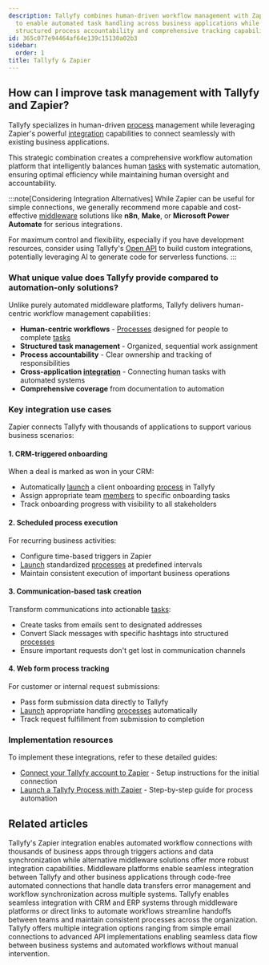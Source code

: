 ```yaml
---
description: Tallyfy combines human-driven workflow management with Zapier integration
  to enable automated task handling across business applications while maintaining
  structured process accountability and comprehensive tracking capabilities.
id: 365c077e94464af64e139c15130a02b3
sidebar:
  order: 1
title: Tallyfy & Zapier
---
```


## How can I improve task management with Tallyfy and Zapier?

Tallyfy specializes in human-driven [process](/products/pro/tracking-and-tasks/processes/) management while leveraging Zapier's powerful [integration](/products/pro/integrations/) capabilities to connect seamlessly with existing business applications.

This strategic combination creates a comprehensive workflow automation platform that intelligently balances human [tasks](/products/pro/tracking-and-tasks/tasks/) with systematic automation, ensuring optimal efficiency while maintaining human oversight and accountability.

:::note[Considering Integration Alternatives]
While Zapier can be useful for simple connections, we generally recommend more capable and cost-effective [middleware](/products/pro/integrations/middleware/) solutions like **n8n**, **Make**, or **Microsoft Power Automate** for serious integrations.

For maximum control and flexibility, especially if you have development resources, consider using Tallyfy's [Open API](/products/pro/integrations/open-api/) to build custom integrations, potentially leveraging AI to generate code for serverless functions.
:::

### What unique value does Tallyfy provide compared to automation-only solutions?

Unlike purely automated middleware platforms, Tallyfy delivers human-centric workflow management capabilities:

- **Human-centric workflows** - [Processes](/products/pro/tracking-and-tasks/processes/) designed for people to complete [tasks](/products/pro/tracking-and-tasks/tasks/)
- **Structured task management** - Organized, sequential work assignment
- **Process accountability** - Clear ownership and tracking of responsibilities
- **Cross-application [integration](/products/pro/integrations/)** - Connecting human tasks with automated systems
- **Comprehensive coverage** from documentation to automation

### Key integration use cases

Zapier connects Tallyfy with thousands of applications to support various business scenarios:

#### 1. CRM-triggered onboarding

When a deal is marked as won in your CRM:
- Automatically [launch](/products/pro/launching/) a client onboarding [process](/products/pro/tracking-and-tasks/processes/) in Tallyfy
- Assign appropriate team [members](/products/pro/documenting/members/) to specific onboarding tasks
- Track onboarding progress with visibility to all stakeholders

#### 2. Scheduled process execution

For recurring business activities:
- Configure time-based triggers in Zapier
- [Launch](/products/pro/launching/) standardized [processes](/products/pro/tracking-and-tasks/processes/) at predefined intervals
- Maintain consistent execution of important business operations

#### 3. Communication-based task creation

Transform communications into actionable [tasks](/products/pro/tracking-and-tasks/tasks/):
- Create tasks from emails sent to designated addresses
- Convert Slack messages with specific hashtags into structured [processes](/products/pro/tracking-and-tasks/processes/)
- Ensure important requests don't get lost in communication channels

#### 4. Web form process tracking

For customer or internal request submissions:
- Pass form submission data directly to Tallyfy
- [Launch](/products/pro/launching/) appropriate handling [processes](/products/pro/tracking-and-tasks/processes/) automatically
- Track request fulfillment from submission to completion

### Implementation resources

To implement these integrations, refer to these detailed guides:

- [Connect your Tallyfy account to Zapier](/products/pro/integrations/middleware/zapier/how-to-connect-your-tallyfy-account-to-zapier/) - Setup instructions for the initial connection
- [Launch a Tallyfy Process with Zapier](/products/pro/integrations/middleware/zapier/how-to-customize-your-tallyfy-zap-for-launch-process/) - Step-by-step guide for process automation


## Related articles
<CardGrid>
<LinkTitleCard header="<b>Middleware > Zapier</b>" href="/products/pro/integrations/middleware/zapier/" > Tallyfy's Zapier integration enables automated workflow connections with thousands of business apps through triggers actions and data synchronization while alternative middleware solutions offer more robust integration capabilities. </LinkTitleCard>
<LinkTitleCard header="<b>Integrations > Middleware</b>" href="/products/pro/integrations/middleware/" > Middleware platforms enable seamless integration between Tallyfy and other business applications through code-free automated connections that handle data transfers error management and workflow synchronization across multiple systems. </LinkTitleCard>
<LinkTitleCard header="<b>Middleware > Integrate to your CRM or ERP</b>" href="/products/pro/integrations/middleware/integrate-into-crm/" > Tallyfy enables seamless integration with CRM and ERP systems through middleware platforms or direct links to automate workflows streamline handoffs between teams and maintain consistent processes across the organization. </LinkTitleCard>
<LinkTitleCard header="<b>Pro > Integrations</b>" href="/products/pro/integrations/" > Tallyfy offers multiple integration options ranging from simple email connections to advanced API implementations enabling seamless data flow between business systems and automated workflows without manual intervention. </LinkTitleCard>
</CardGrid>
